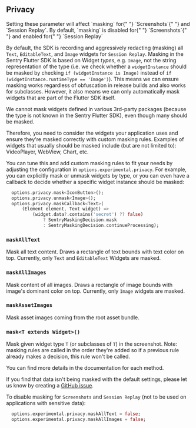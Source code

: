 ## Privacy

<Alert level="warning">
  Setting these parameter will affect `masking` for{" "}
  <PlatformLink to="/enriching-events/screenshots/">`Screenshots`</PlatformLink>{" "}
  and <PlatformLink to="/session-replay/">`Session Replay`</PlatformLink>.
</Alert>
<Note>
  By default, `masking` is disabled for{" "}
  <PlatformLink to="/enriching-events/screenshots/">`Screenshots`</PlatformLink>{" "}
  and enabled for{" "}
  <PlatformLink to="/session-replay/">`Session Replay`</PlatformLink>
</Note>

By default, the SDK is recording and aggressively redacting (masking) all `Text`, `EditableText`, and `Image` widgets for <PlatformLink to="/session-replay/">`Session Replay`</PlatformLink>.
Masking in the Sentry Flutter SDK is based on Widget _types_, e.g. `Image`, not the string representation of the type (i.e. we check whether
a `widgetInstance` should be masked by checking `if (widgetInstance is Image)` instead of `if (widgetInstance.runtimeType == 'Image')`).
This means we can ensure masking works regardless of obfuscation in release builds and also works for subclasses.
However, it also means we can only automatically mask widgets that are part of the Flutter SDK itself.

<Alert level="warning">
We cannot mask widgets defined in various 3rd-party packages (because the type is not known in the Sentry Flutter SDK),
even though many should be masked.

Therefore, you need to consider the widgets your application uses and ensure they're masked correctly with custom masking rules.
Examples of widgets that usually should be masked include (but are not limited to): VideoPlayer, WebView, Chart, etc.

</Alert>

You can tune this and add custom masking rules to fit your needs by adjusting the configuration in `options.experimental.privacy`.
For example, you can explicitly mask or unmask widgets by type,
or you can even have a callback to decide whether a specific widget instance should be masked:

```dart
  options.privacy.mask<IconButton>();
  options.privacy.unmask<Image>();
  options.privacy.maskCallback<Text>(
      (Element element, Text widget) =>
          (widget.data?.contains('secret') ?? false)
              ? SentryMaskingDecision.mask
              : SentryMaskingDecision.continueProcessing);
```

### `maskAllText`

Mask all text content. Draws a rectangle of text bounds with text color on top. Currently, only `Text` and `EditableText` Widgets are masked.

### `maskAllImages`

Mask content of all images. Draws a rectangle of image bounds with image's dominant color on top. Currently, only `Image` widgets are masked.

### `maskAssetImages`

Mask asset images coming from the root asset bundle.

### `mask<T extends Widget>()`

Mask given widget type `T` (or subclasses of `T`) in the screenshot. Note: masking rules are called in the order they're added so if a previous rule already makes a decision, this rule won't be called.

You can find more details in the documentation for each method.

<Note>

If you find that data isn't being masked with the default settings, please let us know by creating a [GitHub issue](https://github.com/getsentry/sentry-dart/issues/new?template=BUG_REPORT.yml).

</Note>

To disable masking for <PlatformLink to="/enriching-events/screenshots/">`Screenshots`</PlatformLink> and <PlatformLink to="/session-replay/">`Session Replay`</PlatformLink> (not to be used on applications with sensitive data):

```dart
  options.experimental.privacy.maskAllText = false;
  options.experimental.privacy.maskAllImages = false;
```
